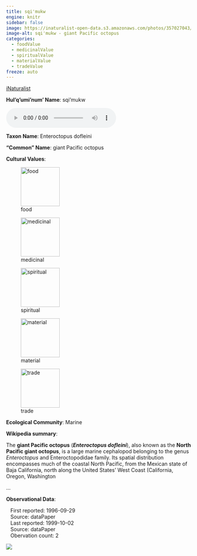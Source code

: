 ```yaml
---
title: sqi'mukw
engine: knitr
sidebar: false
image: https://inaturalist-open-data.s3.amazonaws.com/photos/357027043/medium.jpg
image-alt: sqi'mukw - giant Pacific octopus
categories:
  - foodValue
  - medicinalValue
  - spiritualValue
  - materialValue
  - tradeValue
freeze: auto
---
```


<div role="img" class="imerss-photo" style="background-image: url(https://inaturalist-open-data.s3.amazonaws.com/photos/357027043/medium.jpg)" 
 alt="sqi'mukw - giant Pacific octopus">
 <a href="https://www.inaturalist.org/taxa/48863" target="_blank" class="taxonDisplay-iNat-extern">iNaturalist<span class="external-link"></span></a>
</div>

**Hul'q'umi'num' Name**: sqi'mukw

<audio controls>
  <source src="../../NA" type="audio/mpeg">
</audio>

**Taxon Name**: Enteroctopus dofleini

**"Common" Name**: giant Pacific octopus

**Cultural Values**:

:::{layout-nrow=1}
![food](/files/food.svg){width=106px}

![medicinal](/files/medicinal.svg){width=106px}

![spiritual](/files/spiritual.svg){width=106px}

![material](/files/material.svg){width=106px}

![trade](/files/trade.svg){width=106px}
:::

**Ecological Community**: Marine

**Wikipedia summary**:
<p class="mw-empty-elt">

</p>

<p>The <b>giant Pacific octopus</b> (<i><b>Enteroctopus dofleini</b></i>), also known as the <b>North Pacific giant octopus</b>, is a large marine cephalopod belonging to the genus <i>Enteroctopus</i> and Enteroctopodidae family. Its spatial distribution encompasses much of the coastal North Pacific, from the Mexican state of Baja California, north along the United States' West Coast (California, Oregon, Washington</p>...

**Observational Data**:

|    First reported: 1996-09-29

|    Source: dataPaper

|    Last reported: 1999-10-02

|    Source: dataPaper

|    Obervation count: 2

![](community_dist.png)
